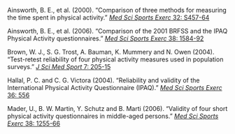 
Ainsworth, B. E., et al. (2000). "Comparison of three methods for measuring the time spent in physical activity." [*Med Sci Sports Exerc* 32: S457-64](https://www.ncbi.nlm.nih.gov/pubmed/10993415)

Ainsworth, B. E., et al. (2006). "Comparison of the 2001 BRFSS and the IPAQ Physical Activity questionnaires." [*Med Sci Sports Exerc* 38: 1584-92](https://www.ncbi.nlm.nih.gov/pubmed/16960519)

Brown, W. J., S. G. Trost, A. Bauman, K. Mummery and N. Owen (2004). "Test-retest reliability of four physical activity measures used in population surveys." [*J Sci Med Sport* 7: 205-15](https://www.ncbi.nlm.nih.gov/pubmed/15362316)

Hallal, P. C. and C. G. Victora (2004). "Reliability and validity of the International Physical Activity Questionnaire (IPAQ)." [*Med Sci Sports Exerc* 36: 556](https://www.ncbi.nlm.nih.gov/pubmed/15076800)

Mader, U., B. W. Martin, Y. Schutz and B. Marti (2006). "Validity of four short physical activity questionnaires in middle-aged persons." [*Med Sci Sports Exerc* 38: 1255-66](https://www.ncbi.nlm.nih.gov/pubmed/16826022)
